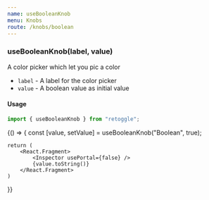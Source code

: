 ```yaml
---
name: useBooleanKnob
menu: Knobs
route: /knobs/boolean
---
```



### useBooleanKnob(label, value)

A color picker which let you pic a color

- `label` - A label for the color picker
- `value` - A boolean value as initial value

#### Usage

```javascript
import { useBooleanKnob } from "retoggle";
```

<Playground>
{() => {
    const [value, setValue] = useBooleanKnob("Boolean", true);

    return (
        <React.Fragment>
            <Inspector usePortal={false} />
            {value.toString()}
        </React.Fragment>
    )

}}

</Playground>
